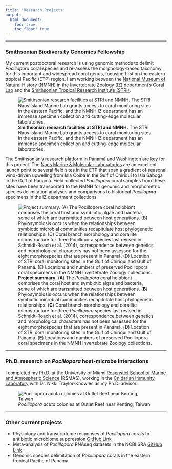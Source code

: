 ```yaml
---
title: "Research Projects"
output:  
  html_document:  
    toc: true  
    toc_float: true  
---
```

***

### Smithsonian Biodiversity Genomics Fellowship
My current postdoctoral research is using genomic methods to delimit *Pocillopora* coral species and re-assess the morphology-based taxonomy for this important and widespread coral genus, focusing first on the eastern tropical Pacific (ETP) region. I am working between the [National Museum of Natural History (NMNH)](https://naturalhistory.si.edu/) in the [Invertebrate Zoology (IZ)](https://naturalhistory.si.edu/research/invertebrate-zoology) department's [Coral Lab](https://naturalhistory.si.edu/research/invertebrate-zoology/research/quattrini-lab) and the [Smithsonian Tropical Research Institute (STRI)](https://stri.si.edu/).

![**Smithsonian research facilities at STRI and NMNH.** The STRI Naos Island Marine Lab grants access to coral monitoring sites in the eastern Pacific, and the NMNH IZ department has an immense specimen collection and cutting-edge molecular laboratories.](./images/SI_platform.JPG)

The Smithsonian's research platform in Panamá and Washington are key for this project. The [Naos Marine & Molecular Laboratories](https://stri.si.edu/facility/naos) are an excellent launch point to several field sites in the ETP that span a gradient of seasonal wind-driven upwelling from Isla Coiba in the Gulf of Chiriquí to Isla Saboga in the Gulf of Panamá. Field-collected *Pocillopora* coral samples from these sites have been transported to the NMNH for genomic and morphometric species delimitation analyses and comparisons to historical *Pocillopora* specimens in the IZ department collections. 

![**Project summary.** (**A**) The *Pocillopora* coral holobiont comprises the coral host and symbiotic algae and bacteria, some of which are transmitted between host generations. (**B**) Phylosymbiosis occurs when the relationships between symbiotic microbial communities recapitulate host phylogenetic relationships. 
(**C**) Coral branch morphology and corallite microstructure for three *Pocillopora* species last revised in Schmidt-Roach et al. (2014), correspondence between genetics and morphological characters has not been assessed for the eight morphospecies that are present in Panamá. (**D**) Location of STRI coral monitoring sites in the Gulf of Chiriquí and Gulf of Panamá. (**E**) Locations and numbers of preserved Pocillopora coral specimens in the NMNH Invertebrate Zoology collections. 
](./images/Figure1_SIFP.JPG)

***  

### Ph.D. research on *Pocillopora* host-microbe interactions
I completed my Ph.D. at the University of Miami [Rosenstiel School of Marine and Atmospheric Science](https://www.rsmas.miami.edu/) (RSMAS), working in the [Cnidarian Immunity Laboratory](https://cnidimmunitylab.com/) with Dr. Nikki Traylor-Knowles as my Ph.D. advisor. 

![*Pocillopora acuta* colonies at Outlet Reef near Kenting, Taiwan](./images/Pocillopora_Outlet.JPG)

***  

### Other current projects
* Physiology and transcriptome responses of *Pocillopora* corals to antibiotic microbiome suppression [GitHub Link](https://github.com/michaeltconnelly/coral_antibiotics_physiology)
* Meta-analysis of *Pocillopora* RNAseq datasets in the NCBI SRA [GitHub Link](https://github.com/michaeltconnelly/MetaPocillopora)
* Genomic species delimitation of *Pocillopora* corals in the eastern tropical Pacific of Panama
